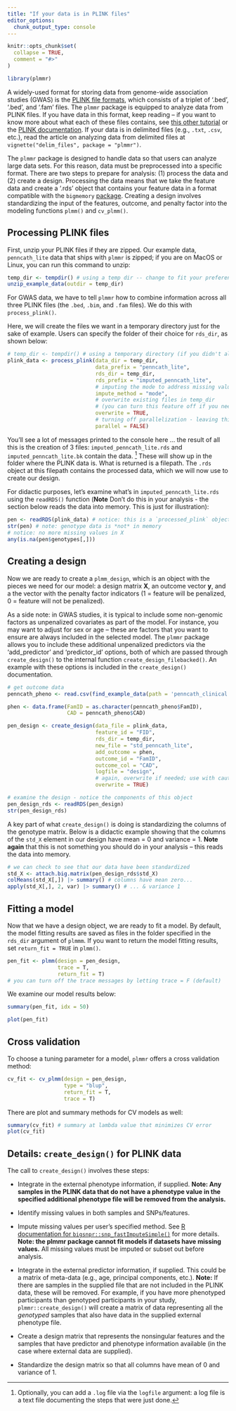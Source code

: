 ```yaml
---
title: "If your data is in PLINK files"
editor_options: 
  chunk_output_type: console
---
```


```r
knitr::opts_chunk$set(
  collapse = TRUE,
  comment = "#>"
)
```

```r
library(plmmr)
```

A widely-used format for storing data from genome-wide association studies (GWAS) is the [PLINK file formats](https://www.cog-genomics.org/plink/1.9/formats), which consists of a triplet of '.bed', '.bed', and '.fam' files. The `plmmr` package is equipped to analyze data from PLINK files. If you have data in this format, keep reading -- if you want to know more about what each of these files contains, see [this other tutorial](https://pbreheny.github.io/adv-gwas-tutorial/quality_control.html) or the [PLINK documentation](https://www.cog-genomics.org/plink/1.9). If your data is in delimited files (e.g., `.txt`, `.csv`, etc.), read the article on analyzing data from delimited files at `vignette("delim_files", package = "plmmr")`.

The `plmmr` package is designed to handle data so that users can analyze large data sets. For this reason, data must be preprocessed into a specific format. There are two steps to prepare for analysis: (1) process the data and (2) create a design. Processing the data means that we take the feature data and create a '.rds' object that contains your feature data in a format compatible with the `bigmemory` [package](https://cran.r-project.org/web/packages/bigmemory/index.html). Creating a design involves standardizing the input of the features, outcome, and penalty factor into the modeling functions `plmm()` and `cv_plmm()`. 

## Processing PLINK files 

First, unzip your PLINK files if they are zipped. Our example data, `penncath_lite` data that ships with `plmmr` is zipped; if you are on MacOS or Linux, you can run this command to unzip: 

```r
temp_dir <- tempdir() # using a temp dir -- change to fit your preference
unzip_example_data(outdir = temp_dir)
```

For GWAS data, we have to tell `plmmr` how to combine information across all three PLINK files (the `.bed`, `.bim`, and `.fam` files). We do this with `process_plink()`. 

Here, we will create the files we want in a temporary directory just for the sake of example. Users can specify the folder of their choice for `rds_dir`, as shown below:

```r
# temp_dir <- tempdir() # using a temporary directory (if you didn't already create one above)
plink_data <- process_plink(data_dir = temp_dir, 
                            data_prefix = "penncath_lite",
                            rds_dir = temp_dir,
                            rds_prefix = "imputed_penncath_lite",
                            # imputing the mode to address missing values
                            impute_method = "mode",
                            # overwrite existing files in temp_dir
                            # (you can turn this feature off if you need to)
                            overwrite = TRUE,
                            # turning off parallelization - leaving this on causes problems knitting this vignette
                            parallel = FALSE)
```


You'll see a lot of messages printed to the console here ... the result of all this is the creation of 3 files: `imputed_penncath_lite.rds` and `imputed_penncath_lite.bk` contain the data. ^[Optionally, you can add a `.log` file via the `logfile` argument: a log file is a text file documenting the steps that were just done.] These will show up in the folder where the PLINK data is. What is returned is a filepath. The `.rds` object at this filepath contains the processed data, which we will now use to create our design. 

For didactic purposes, let's examine what's in `imputed_penncath_lite.rds` using the `readRDS()` function (**Note** Don't do this in your analysis - the section below reads the data into memory. This is just for illustration):

```r
pen <- readRDS(plink_data) # notice: this is a `processed_plink` object 
str(pen) # note: genotype data is *not* in memory
# notice: no more missing values in X
any(is.na(pen$genotypes[,]))
```


## Creating a design 

Now we are ready to create a `plmm_design`, which is an object with the pieces we need for our model: a design matrix $\mathbf{X}$, an outcome vector $\mathbf{y}$, and a the vector with the penalty factor indicators (1 = feature will be penalized, 0 = feature will not be penalized). 

As a side note: in GWAS studies, it is typical to include some non-genomic factors as unpenalized covariates as part of the model. For instance, you may want to adjust for sex or age -- these are factors that you want to ensure are always included in the selected model. The `plmmr` package allows you to include these additional unpenalized predictors via the 'add_predictor' and 'predictor_id' options, both of which are passed through `create_design()` to the internal function `create_design_filebacked()`. An example with these options is included in the `create_design()` documentation. 

```r
# get outcome data 
penncath_pheno <- read.csv(find_example_data(path = 'penncath_clinical.csv'))

phen <- data.frame(FamID = as.character(penncath_pheno$FamID),
                   CAD = penncath_pheno$CAD)

pen_design <- create_design(data_file = plink_data,
                            feature_id = "FID",
                            rds_dir = temp_dir,
                            new_file = "std_penncath_lite",
                            add_outcome = phen,
                            outcome_id = "FamID",
                            outcome_col = "CAD",
                            logfile = "design",
                            # again, overwrite if needed; use with caution
                            overwrite = TRUE)

# examine the design - notice the components of this object 
pen_design_rds <- readRDS(pen_design)
str(pen_design_rds)
```

A key part of what `create_design()` is doing is standardizing the columns of the genotype matrix. Below is a didactic example showing that the columns of the `std_X` element in our design have mean = 0 and variance = 1. **Note again** that this is not something you should do in your analysis -- this reads the data into memory. 

```r
# we can check to see that our data have been standardized 
std_X <- attach.big.matrix(pen_design_rds$std_X)
colMeans(std_X[,]) |> summary() # columns have mean zero...
apply(std_X[,], 2, var) |> summary() # ... & variance 1
```


## Fitting a model 

Now that we have a design object, we are ready to fit a model. By default, the model fitting results are saved as files in the folder specified in the `rds_dir` argument of `plmmm`. If you want to return the model fitting results, set `return_fit = TRUE` in `plmm()`. 

```r
pen_fit <- plmm(design = pen_design,
                trace = T,
                return_fit = T)
# you can turn off the trace messages by letting trace = F (default)
```

We examine our model results below:

```r
summary(pen_fit, idx = 50)

plot(pen_fit)
```

## Cross validation 

To choose a tuning parameter for a model, `plmmr` offers a cross validation method: 

```r
cv_fit <- cv_plmm(design = pen_design,
                  type = "blup",
                  return_fit = T,
                  trace = T)
```

There are plot and summary methods for CV models as well: 

```r
summary(cv_fit) # summary at lambda value that minimizes CV error
plot(cv_fit)
```


## Details: `create_design()` for PLINK data

The call to `create_design()` involves these steps:

-   Integrate in the external phenotype information, if supplied. **Note: Any samples in the PLINK data that do not have a phenotype value in the specified additional phenotype file will be removed from the analysis.** 

-   Identify missing values in both samples and SNPs/features.

-   Impute missing values per user's specified method. See [R documentation for `bigsnpr::snp_fastImputeSimple()`](https://privefl.github.io/bigsnpr/reference/snp_fastImputeSimple.html) for more details. **Note: the plmmr package cannot fit models if datasets have missing values.** All missing values must be imputed or subset out before analysis.

-   Integrate in the external predictor information, if supplied. This could be a matrix of meta-data (e.g., age, principal components, etc.). **Note:** If there are samples in the supplied file that are not included in the PLINK data, these will be removed. For example, if you have more phenotyped participants than genotyped participants in your study, `plmmr::create_design()` will create a matrix of data representing all the *genotyped* samples that also have data in the supplied external phenotype file.

-   Create a design matrix that represents the nonsingular features and the samples that have predictor and phenotype information available (in the case where external data are supplied).

-   Standardize the design matrix so that all columns have mean of 0 and variance of 1. 
